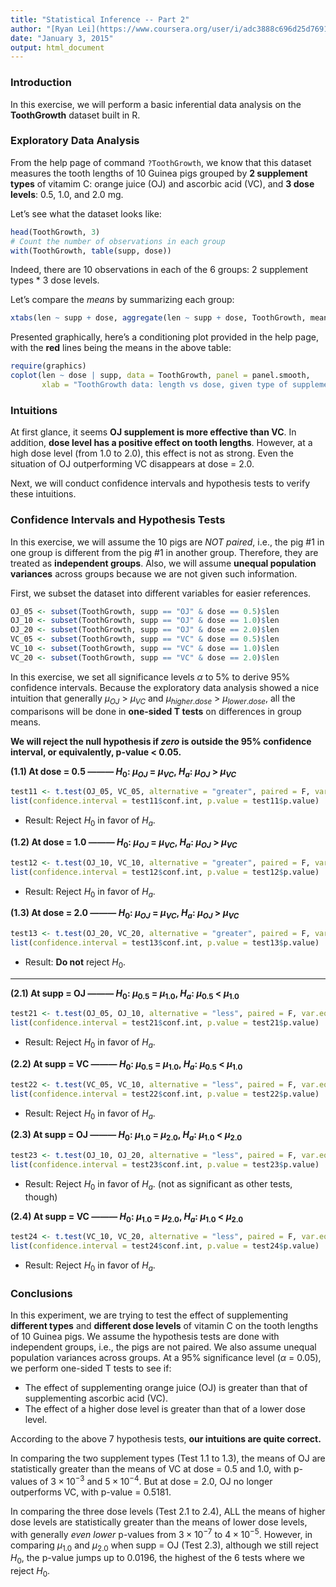 ```yaml
---
title: "Statistical Inference -- Part 2"
author: "[Ryan Lei](https://www.coursera.org/user/i/adc3888c696d25d769137c26e7006fd8)"
date: "January 3, 2015"
output: html_document
---
```

### Introduction
In this exercise, we will perform a basic inferential data analysis on the **ToothGrowth** dataset built in R.

### Exploratory Data Analysis
From the help page of command `?ToothGrowth`, we know that this dataset measures the tooth lengths of 10 Guinea pigs grouped by **2 supplement types** of vitamim C: orange juice (OJ) and ascorbic acid (VC), and **3 dose levels**: 0.5, 1.0, and 2.0 mg.

Let's see what the dataset looks like:
```r
head(ToothGrowth, 3)
# Count the number of observations in each group
with(ToothGrowth, table(supp, dose))
```

Indeed, there are 10 observations in each of the 6 groups: 2 supplement types * 3 dose levels.

Let's compare the *means* by summarizing each group:
```r
xtabs(len ~ supp + dose, aggregate(len ~ supp + dose, ToothGrowth, mean))
```

Presented graphically, here's a conditioning plot provided in the help page, with the **red** lines being the means in the above table:
```r
require(graphics)
coplot(len ~ dose | supp, data = ToothGrowth, panel = panel.smooth,
       xlab = "ToothGrowth data: length vs dose, given type of supplement")
```

### Intuitions
At first glance, it seems **OJ supplement is more effective than VC**. In addition, **dose level has a positive effect on tooth lengths**. However, at a high dose level (from 1.0 to 2.0), this effect is not as strong. Even the situation of OJ outperforming VC disappears at dose = 2.0.

Next, we will conduct confidence intervals and hypothesis tests to verify these intuitions.

### Confidence Intervals and Hypothesis Tests
In this exercise, we will assume the 10 pigs are *NOT paired*, i.e., the pig #1 in one group is different from the pig #1 in another group. Therefore, they are treated as **independent groups**. Also, we will assume **unequal population variances** across groups because we are not given such information.

First, we subset the dataset into different variables for easier references.
```r
OJ_05 <- subset(ToothGrowth, supp == "OJ" & dose == 0.5)$len
OJ_10 <- subset(ToothGrowth, supp == "OJ" & dose == 1.0)$len
OJ_20 <- subset(ToothGrowth, supp == "OJ" & dose == 2.0)$len
VC_05 <- subset(ToothGrowth, supp == "VC" & dose == 0.5)$len
VC_10 <- subset(ToothGrowth, supp == "VC" & dose == 1.0)$len
VC_20 <- subset(ToothGrowth, supp == "VC" & dose == 2.0)$len
```

In this exercise, we set all significance levels $\alpha$ to 5% to derive 95% confidence intervals. Because the exploratory data analysis showed a nice intuition that generally $\mu_{OJ}$ > $\mu_{VC}$ and $\mu_{higher.dose}$ > $\mu_{lower.dose}$, all the comparisons will be done in **one-sided T tests** on differences in group means.

**We will reject the null hypothesis if *zero* is outside the 95% confidence interval, or equivalently, p-value < 0.05.**

**(1.1) At dose = 0.5 --------- $H_0$: $\mu_{OJ}$ = $\mu_{VC}$, $H_a$: $\mu_{OJ}$ > $\mu_{VC}$ **

```r
test11 <- t.test(OJ_05, VC_05, alternative = "greater", paired = F, var.equal = F)
list(confidence.interval = test11$conf.int, p.value = test11$p.value)
```
* Result: Reject $H_0$ in favor of $H_a$.

**(1.2) At dose = 1.0 --------- $H_0$: $\mu_{OJ}$ = $\mu_{VC}$, $H_a$: $\mu_{OJ}$ > $\mu_{VC}$ **

```r
test12 <- t.test(OJ_10, VC_10, alternative = "greater", paired = F, var.equal = F)
list(confidence.interval = test12$conf.int, p.value = test12$p.value)
```
* Result: Reject $H_0$ in favor of $H_a$.

**(1.3) At dose = 2.0 --------- $H_0$: $\mu_{OJ}$ = $\mu_{VC}$, $H_a$: $\mu_{OJ}$ > $\mu_{VC}$ **

```r
test13 <- t.test(OJ_20, VC_20, alternative = "greater", paired = F, var.equal = F)
list(confidence.interval = test13$conf.int, p.value = test13$p.value)
```
* Result: **Do not** reject $H_0$.

--------

**(2.1) At supp = OJ --------- $H_0$: $\mu_{0.5}$ = $\mu_{1.0}$, $H_a$: $\mu_{0.5}$ < $\mu_{1.0}$ **
```r
test21 <- t.test(OJ_05, OJ_10, alternative = "less", paired = F, var.equal = F)
list(confidence.interval = test21$conf.int, p.value = test21$p.value)
```
* Result: Reject $H_0$ in favor of $H_a$.

**(2.2) At supp = VC --------- $H_0$: $\mu_{0.5}$ = $\mu_{1.0}$, $H_a$: $\mu_{0.5}$ < $\mu_{1.0}$ **
```r
test22 <- t.test(VC_05, VC_10, alternative = "less", paired = F, var.equal = F)
list(confidence.interval = test22$conf.int, p.value = test22$p.value)
```
* Result: Reject $H_0$ in favor of $H_a$.

**(2.3) At supp = OJ --------- $H_0$: $\mu_{1.0}$ = $\mu_{2.0}$, $H_a$: $\mu_{1.0}$ < $\mu_{2.0}$ **
```r
test23 <- t.test(OJ_10, OJ_20, alternative = "less", paired = F, var.equal = F)
list(confidence.interval = test23$conf.int, p.value = test23$p.value)
```
* Result: Reject $H_0$ in favor of $H_a$. (not as significant as other tests, though)

**(2.4) At supp = VC --------- $H_0$: $\mu_{1.0}$ = $\mu_{2.0}$, $H_a$: $\mu_{1.0}$ < $\mu_{2.0}$ **
```r
test24 <- t.test(VC_10, VC_20, alternative = "less", paired = F, var.equal = F)
list(confidence.interval = test24$conf.int, p.value = test24$p.value)
```
* Result: Reject $H_0$ in favor of $H_a$.

### Conclusions
In this experiment, we are trying to test the effect of supplementing **different types** and **different dose levels** of vitamin C on the tooth lengths of 10 Guinea pigs. We assume the hypothesis tests are done with independent groups, i.e., the pigs are not paired. We also assume unequal population variances across groups. At a 95% significance level ($\alpha$ = 0.05), we perform one-sided T tests to see if:

* The effect of supplementing orange juice (OJ) is greater than that of supplementing ascorbic acid (VC).
* The effect of a higher dose level is greater than that of a lower dose level.

According to the above 7 hypothesis tests, **our intuitions are quite correct.**

In comparing the two supplement types (Test 1.1 to 1.3), the means of OJ are statistically greater than the means of VC at dose = 0.5 and 1.0, with p-values of $3 \times 10^{-3}$ and $5 \times 10^{-4}$. But at dose = 2.0, OJ no longer outperforms VC, with p-value = 0.5181.

In comparing the three dose levels (Test 2.1 to 2.4), ALL the means of higher dose levels are statistically greater than the means of lower dose levels, with generally *even lower* p-values from $3 \times 10^{-7}$ to $4 \times 10^{-5}$. However, in comparing $\mu_{1.0}$ and $\mu_{2.0}$ when supp = OJ (Test 2.3), although we still reject $H_0$, the p-value jumps up to 0.0196, the highest of the 6 tests where we reject $H_0$.


